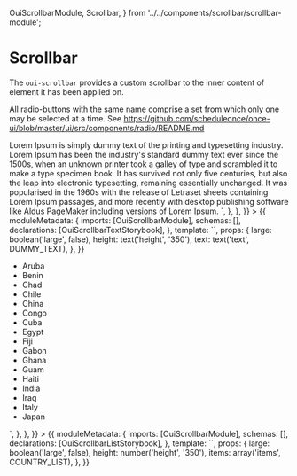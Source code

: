   OuiScrollbarModule,
  Scrollbar,
} from '../../components/scrollbar/scrollbar-module';

<Meta title="Scrollbar" component={Scrollbar} />

# Scrollbar

The `oui-scrollbar` provides a custom scrollbar to the inner content of element it has been applied on.

All radio-buttons with the same name comprise a set from which only one may be selected at a time. See https://github.com/scheduleonce/once-ui/blob/master/ui/src/components/radio/README.md

<Canvas>
  <Story
    name="regular"
    height="420px"
    parameters={{
      docs: {
        source: {
          code: `
            <div oui-scrollbar [style.height.px]="200">
  Lorem Ipsum is simply dummy text of the printing and typesetting industry. Lorem Ipsum has been the industry&#39;s standard dummy text ever since the 1500s, when an unknown printer took a galley of type and scrambled it to make a type specimen book. It has survived not only five centuries, but also the leap into electronic typesetting, remaining essentially unchanged. It was popularised in the 1960s with the release of Letraset sheets containing Lorem Ipsum passages, and more recently with desktop publishing software like Aldus PageMaker including versions of Lorem Ipsum.
</div>
          `,
        },
      },
    }}
  >
    {{
      moduleMetadata: {
        imports: [OuiScrollbarModule],
        schemas: [],
        declarations: [OuiScrollbarTextStorybook],
      },
      template: `<oui-scrollbar-text-storybook
        [large]="large"
        [height]="height"
        [text]="text"></oui-scrollbar-text-storybook>`,
      props: {
        large: boolean('large', false),
        height: text('height', '350'),
        text: text('text', DUMMY_TEXT),
      },
    }}
  </Story>
</Canvas>

<Canvas>
  <Story
    name="list"
    height="420px"
    parameters={{
      docs: {
        source: {
          code: `
            <div oui-scrollbar [style.height.px]="200">
  <ul>
    <li>Aruba</li>
    <li>Benin</li>
    <li>Chad</li>
    <li>Chile</li>
    <li>China</li>
    <li>Congo</li>
    <li>Cuba</li>
    <li>Egypt</li>
    <li>Fiji</li>
    <li>Gabon</li>
    <li>Ghana</li>
    <li>Guam</li>
    <li>Haiti</li>
    <li>India</li>
    <li>Iraq</li>
    <li>Italy</li>
    <li>Japan</li>
  </ul>
</div>
          `,
        },
      },
    }}
  >
    {{
      moduleMetadata: {
        imports: [OuiScrollbarModule],
        schemas: [],
        declarations: [OuiScrollbarListStorybook],
      },
      template: `<oui-scrollbar-list-storybook
  [large]="large"
  [height]="height"
  [items]="items"></oui-scrollbar-list-storybook>`,
      props: {
        large: boolean('large', false),
        height: number('height', '350'),
        items: array('items', COUNTRY_LIST),
      },
    }}
  </Story>
</Canvas>

<ArgsTable of={OuiScrollbarModule} />
